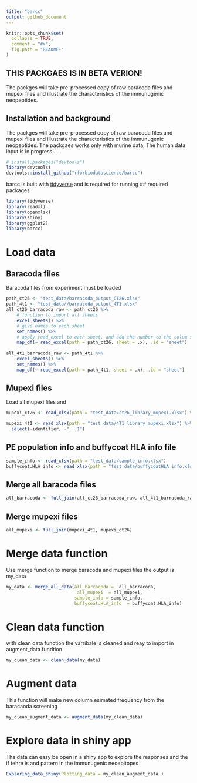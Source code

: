 ```yaml
---
title: "barcc"
output: github_document
---
```


<!-- README.md is generated from the README.Rmd file. Edit that file for updates -->

```r
knitr::opts_chunk$set(
  collapse = TRUE,
  comment = "#>",
  fig.path = "README-"
)
```

## THIS PACKGAES IS IN BETA VERION!

The packges will take pre-processed copy of raw baracoda files and mupexi files and illustrate the characteristics of the immunugenic neopeptides. 

## Installation and background

The packges will take pre-processed copy of raw baracoda files and mupexi files and illustrate the characteristics of the immunugenic neopeptides. 
The packgaes works only with murine data, The human data input is in progress ... 

```r
# install.packages("devtools")
library(devtools)
devtools::install_github("rforbiodatascience/barcc")
```
barcc is built with [tidyverse](https://github.com/tidyverse/tidyverse)  and is required for running 
## required packages 
```r
library(tidyverse)
library(readxl)
library(openxlsx)
library(shiny)
library(ggplot2)
library(barcc)
```

# Load data

## Baracoda files
Baracoda files from experiment must be loaded 
```r
path_ct26 <- "test_data/barracoda_output_CT26.xlsx"
path_4t1 <- "test_data//barracoda_output_4T1.xlsx"
all_ct26_barracoda_raw <- path_ct26 %>% 
    # function to import all sheets
    excel_sheets() %>% 
    # give names to each sheet
    set_names() %>% 
    # apply read_excel to each sheet, and add the number to the colum sheet
    map_df(~ read_excel(path = path_ct26, sheet = .x), .id = "sheet") 
  
all_4t1_barracoda_raw <- path_4t1 %>% 
    excel_sheets() %>% 
    set_names() %>% 
    map_df(~ read_excel(path = path_4t1, sheet = .x), .id = "sheet")

```

## Mupexi files 
Load all mupexi files and 
```r
mupexi_ct26 <- read_xlsx(path = "test_data/ct26_library_mupexi.xlsx") %>% 

mupexi_4t1 <- read_xlsx(path = "test_data/4T1_library_mupexi.xlsx") %>% 
  select(-identifier, -"...1")
```
## PE population info and buffycoat HLA info file
```r
sample_info <- read_xlsx(path = "test_data/sample_info.xlsx")
buffycoat.HLA_info <- read_xlsx(path = "test_data/buffycoatHLA_info.xlsx")
```


## Merge all baracoda files 

```r
all_barracoda <- full_join(all_ct26_barracoda_raw, all_4t1_barracoda_raw)
```
## Merge mupexi files 

```r
all_mupexi <- full_join(mupexi_4t1, mupexi_ct26)
```

# Merge data function
Use merge function to merge baracoda and mupexi files the output is my_data 

```r
my_data <- merge_all_data(all_barracoda =  all_barracoda,
                           all_mupexi  = all_mupexi,
                          sample_info = sample_info,
                          buffycoat.HLA_info  = buffycoat.HLA_info)

```

# Clean data function 
with clean data function the varribale is cleaned and reay to import in augment_data fundtion 
```r
my_clean_data <- clean_data(my_data)
```

# Augment data 
This function will make new column esimated frequency from the baracaoda screening 

```r
my_clean_augment_data <- augment_data(my_clean_data)
```


# Explore data in shiny app 
Tha data can easy be open in a shiny app to explore the responses and the if tehre is and pattern in the immunugenic neoepitopes 
```r
Exploring_data_shiny(Plotting_data = my_clean_augment_data )
```





